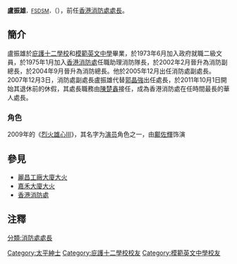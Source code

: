 {{Expand|time=2017-02-22T06:42:35+00:00}}
{{Unreferenced|time=2017-02-22T06:42:35+00:00}}
{{NOT|盧雄}}
{{Infobox_officeholder
| name= 盧振雄
| original_name = Lo Chun-hung
| image=
| nationality= {{CNHK}}
| office= <!-- 注释出：[[File:Hong_Kong_Fire_Services_Department.svg|22px]] -->第6任[[香港消防處處長|消防處處長]]
| term_start= 2007年12月3日
| term_end=2011年9月30日
| predecessor=[[郭晶強|郭晶強]]
| successor=[[陳楚鑫|陳楚鑫]]
| birth_date= {{birth date and age|1954|12|14}}{{noteTag|資料出自1989年由香港政府總部J. R. Lee編輯的《Staff List, Hong Kong Government》第257頁。內容提及在1957年9月3日出生的盧振雄於1973年6月25日加入香港消防處。}}
| birth_place= {{HKG-1955}}
| death_date=
| death_place=
| spouse= 
| otherparty= 
| religion= 
| educate =
| past =
* 助理消防隊長<br /><span style="color: blue;">（1975年1月至？）</span>
* 副消防總長<br /><span style="color: blue;">（2002年2月至2004年9月）</span>
* 消防總長<br /><span style="color: blue;">（2004年9月至2005年12月）</span>
* 副處長<br /><span style="color: blue;">（2005年12月至2007年12月3日）</span>
* 處長<br /><span style="color: blue;">（2007年12月3日至2011年9月30日）</span>
}}

'''盧振雄'''{{SBSHK}}<span style="font-size:smaller;">，[[卓越獎章|FSDSM]]，</span>（{{bd|1954年|12月14日|||}}），前任[[香港消防處處長|香港消防處處長]]。

==簡介==
盧振雄於[[庇護十二學校|庇護十二學校]]和[[模範英文中學|模範英文中學]]畢業，於1973年6月加入政府就職二級文員，於1975年1月加入[[香港消防處|香港消防處]]任職助理消防隊長，於2002年2月晉升為消防副總長，於2004年9月晉升為消防總長。他於2005年12月出任消防處副處長。2007年12月3日，消防處副處長盧振雄代替[[郭晶強|郭晶強]]出任處長，於2011年10月1日開始其退休前的休假，其處長職務由[[陳楚鑫|陳楚鑫]]接任，成為香港消防處在任時間最長的華人處長。

===角色===
2009年的《[[烈火雄心III|烈火雄心III]]》，其名字为[[演员|演员]]角色之一，由[[鄺佐輝|鄺佐輝]]饰演

==參見==
*[[麗昌工廠大廈大火|麗昌工廠大廈大火]]
*[[嘉禾大廈大火|嘉禾大廈大火]]
*[[香港消防處|香港消防處]]

==注釋==
{{noteFoot}}

{{s-start}}
{{s-gov}}
{{succession box
 | before = [[郭晶強|郭晶強]]
 | title  = <!-- 注释出：[[File:Hong_Kong_Fire_Services_Department.svg|22px]] -->[[消防處處長|消防處處長]]
 | years  = 2007年至2011年
 | after  = [[陳楚鑫|陳楚鑫]]}}
{{end}}

[[Category:太平紳士|Category:太平紳士]]
[[分類:消防處處長|分類:消防處處長]]
[[Category:庇護十二學校校友|Category:庇護十二學校校友]]
[[Category:模範英文中學校友|Category:模範英文中學校友]]